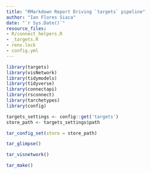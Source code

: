 ```yaml
---
title: "RMarkdown Report Driving `targets` pipeline"
author: "Ian Flores Siaca"
date: "`r Sys.Date()`"
resource_files:
- R/connect_helpers.R
- _targets.R
- renv.lock
- config.yml
---
```


```r
library(targets)
library(visNetwork)
library(tidymodels)
library(tidyverse)
library(connectapi)
library(rsconnect)
library(tarchetypes)
library(config)
```

```r
targets_settings <- config::get('targets')
store_path <- targets_settings$path

tar_config_set(store = store_path)
```

```r
tar_glimpse()
```

```r
tar_visnetwork()
```

```r
tar_make()
```
